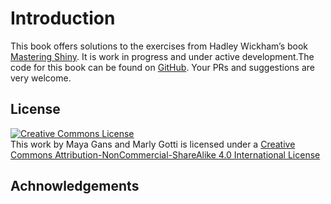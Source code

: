 # Introduction {#intro}

This book offers solutions to the exercises from Hadley Wickham’s book [Mastering Shiny](https://mastering-shiny.org/). It is work in progress and under active development.The code for this book can be found on [GitHub](https://github.com/marlycormar/mastering_shiny_book_solutions). Your PRs and suggestions are very welcome.

## License {-}

<a rel="license" href="http://creativecommons.org/licenses/by-nc-sa/4.0/"><img alt="Creative Commons License" style="border-width:0" src="https://i.creativecommons.org/l/by-nc-sa/4.0/88x31.png" /></a><br />This work by Maya Gans and Marly Gotti is licensed under a <a rel="license" href="http://creativecommons.org/licenses/by-nc-sa/4.0/">Creative Commons Attribution-NonCommercial-ShareAlike 4.0 International License</a>

## Achnowledgements {-}
